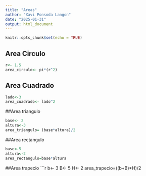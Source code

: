 ```yaml
---
title: "Areas"
author: "Xavi Ponsoda Langon"
date: "2025-01-31"
output: html_document
---
```


```r
knitr::opts_chunk$set(echo = TRUE)
```

## Area Circulo

```r
r<- 1.5
area_circulo<- pi*(r^2)
```
## Area Cuadrado

```r
lado<-3
area_cuadrado<- lado^2
```

##Area triangulo
```r
base<- 2
altura<-3
area_triangulo= (base*altura)/2
```

##Area rectangulo
```r
base<-5
altura<-2
area_rectangulo=base*altura
```

##Area trapecio
```r
b<- 3
B<- 5
H<- 2
area_trapecio=((b+B)*H)/2